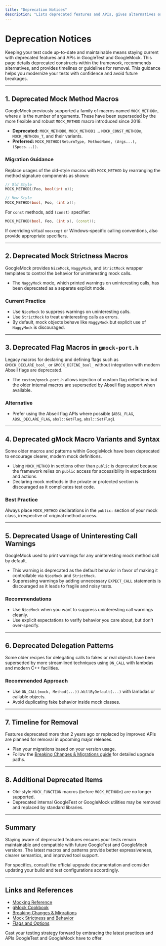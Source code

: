```yaml
---
title: "Deprecation Notices"
description: "Lists deprecated features and APIs, gives alternatives or timelines for removal, and helps users keep their test code modern and maintainable."
---
```


# Deprecation Notices

Keeping your test code up-to-date and maintainable means staying current with deprecated features and APIs in GoogleTest and GoogleMock. This page details deprecated constructs within the framework, recommends alternatives, and provides timelines or guidelines for removal. This guidance helps you modernize your tests with confidence and avoid future breakages.

---

## 1. Deprecated Mock Method Macros

GoogleMock previously supported a family of macros named `MOCK_METHODn`, where `n` is the number of arguments. These have been superseded by the more flexible and robust `MOCK_METHOD` macro introduced since 2018.

- **Deprecated:** `MOCK_METHOD0`, `MOCK_METHOD1` ... `MOCK_CONST_METHODn`, `MOCK_METHODn_T`, and their variants.
- **Preferred:** `MOCK_METHOD(ReturnType, MethodName, (Args...), (Specs...))`.

### Migration Guidance

Replace usages of the old-style macros with `MOCK_METHOD` by rearranging the method signature components as shown:

```cpp
// Old Style
MOCK_METHOD1(Foo, bool(int x));

// New Style
MOCK_METHOD(bool, Foo, (int x));
```

For `const` methods, add `(const)` specifier:

```cpp
MOCK_METHOD(bool, Foo, (int x), (const));
```

If overriding virtual `noexcept` or Windows-specific calling conventions, also provide appropriate specifiers.

---

## 2. Deprecated Mock Strictness Macros

GoogleMock provides `NiceMock`, `NaggyMock`, and `StrictMock` wrapper templates to control the behavior for uninteresting mock calls.

- The `NaggyMock` mode, which printed warnings on uninteresting calls, has been deprecated as a separate explicit mode.

### Current Practice

- Use `NiceMock` to suppress warnings on uninteresting calls.
- Use `StrictMock` to treat uninteresting calls as errors.
- By default, mock objects behave like `NaggyMock` but explicit use of `NaggyMock` is discouraged.

---

## 3. Deprecated Flag Macros in `gmock-port.h`

Legacy macros for declaring and defining flags such as `GMOCK_DECLARE_bool_` or `GMOCK_DEFINE_bool_` without integration with modern Abseil flags are deprecated.

- The `custom/gmock-port.h` allows injection of custom flag definitions but the older internal macros are superseded by Abseil flag support when available.

### Alternative

- Prefer using the Abseil flag APIs where possible (`ABSL_FLAG`, `ABSL_DECLARE_FLAG`, `absl::GetFlag`, `absl::SetFlag`).

---

## 4. Deprecated gMock Macro Variants and Syntax

Some older macros and patterns within GoogleMock have been deprecated to encourage clearer, modern mock definitions.

- Using `MOCK_METHOD` in sections other than `public` is deprecated because the framework relies on `public` access for accessibility in expectations and actions.
- Declaring mock methods in the private or protected section is discouraged as it complicates test code.

### Best Practice

Always place `MOCK_METHOD` declarations in the `public:` section of your mock class, irrespective of original method access.

---

## 5. Deprecated Usage of Uninteresting Call Warnings

GoogleMock used to print warnings for any uninteresting mock method call by default.

- This warning is deprecated as the default behavior in favor of making it controllable via `NiceMock` and `StrictMock`.
- Suppressing warnings by adding unnecessary `EXPECT_CALL` statements is discouraged as it leads to fragile and noisy tests.

### Recommendations

- Use `NiceMock` when you want to suppress uninteresting call warnings cleanly.
- Use explicit expectations to verify behavior you care about, but don't over-specify.

---

## 6. Deprecated Delegation Patterns

Some older recipes for delegating calls to fakes or real objects have been superseded by more streamlined techniques using `ON_CALL` with lambdas and modern C++ facilities.

### Recommended Approach

- Use `ON_CALL(mock, Method(...)).WillByDefault(...)` with lambdas or callable objects.
- Avoid duplicating fake behavior inside mock classes.

---

## 7. Timeline for Removal

Features deprecated more than 2 years ago or replaced by improved APIs are planned for removal in upcoming major releases.

- Plan your migrations based on your version usage.
- Follow the [Breaking Changes & Migrations guide](/changelog/upgrade-notices/breaking-changes) for detailed upgrade paths.

---

## 8. Additional Deprecated Items

- Old-style `MOCK_FUNCTION` macros (before `MOCK_METHODn`) are no longer supported.
- Deprecated internal GoogleTest or GoogleMock utilities may be removed and replaced by standard libraries.

---

## Summary

Staying aware of deprecated features ensures your tests remain maintainable and compatible with future GoogleTest and GoogleMock versions. The latest macros and patterns provide better expressiveness, clearer semantics, and improved tool support.

For specifics, consult the official upgrade documentation and consider updating your build and test configurations accordingly.

---

## Links and References

- [Mocking Reference](reference/mocking.md)
- [gMock Cookbook](docs/gmock_cook_book.md)
- [Breaking Changes & Migrations](changelog/upgrade-notices/breaking-changes.md)
- [Mock Strictness and Behavior](api-reference/mocking-framework/mock-strictness.md)
- [Flags and Options](api-reference/configuration-advanced/flags-and-options.md)

Cast your testing strategy forward by embracing the latest practices and APIs GoogleTest and GoogleMock have to offer.
